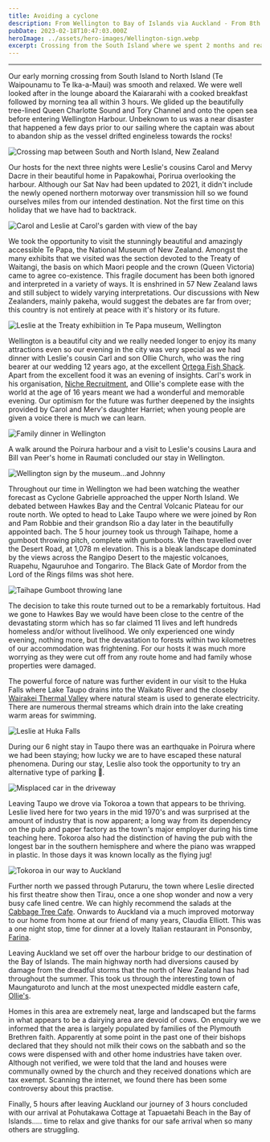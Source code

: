 ```yaml
---
title: Avoiding a cyclone
description: From Wellington to Bay of Islands via Auckland - From 8th February to 18th February 2023
pubDate: 2023-02-18T10:47:03.000Z
heroImage: ../assets/hero-images/Wellington-sign.webp
excerpt: Crossing from the South Island where we spent 2 months and ready to start our stay in the North Island. We had the best weather in the south island while the north island was struggling with rain, storms and dramatic floodings.
---
```


***

Our early morning crossing from South Island to North Island (Te Waipounamu to Te Ika-a-Maui) was smooth and relaxed. We were well looked after in the lounge aboard the Kaiararahi with a cooked breakfast followed by morning tea all within 3 hours. We glided up the beautifully tree-lined Queen Charlotte Sound and Tory Channel and onto the open sea before entering Wellington Harbour. Unbeknown to us was a near disaster that happened a few days prior to our sailing where the captain was about to abandon ship as the vessel drifted engineless towards the rocks!

![Crossing map between South and North Island, New Zealand](/map-museum.webp "Crossing map between South and North Island, New Zealand")

Our hosts for the next three nights were Leslie's cousins Carol and Mervy Dacre in their beautiful home in Papakowhai, Porirua overlooking the harbour. Although our Sat Nav had been updated to 2021, it didn't include the newly opened northern motorway over transmission hill so we found ourselves miles from our intended destination. Not the first time on this holiday that we have had to backtrack.

![Carol and Leslie at Carol's garden with view of the bay](/dacre-home.webp "Carol and Leslie at Carol's garden with view of the bay")

We took the opportunity to visit the stunningly beautiful and amazingly accessible Te Papa, the National Museum of New Zealand. Amongst the many exhibits that we visited was the section devoted to the Treaty of Waitangi, the basis on which Maori people and the crown (Queen Victoria) came to agree co-existence. This fragile document has been both ignored and interpreted in a variety of ways. It is enshrined in 57 New Zealand laws and still subject to widely varying interpretations. Our discussions with New Zealanders, mainly pakeha, would suggest the debates are far from over; this country is not entirely at peace with it's history or its future.

![Leslie at the Treaty exhibiition in Te Papa museum, Wellington](/treaty-exhibition.webp "Leslie at the Treaty exhibiition in Te Papa museum, Wellington")

Wellington is a beautiful city and we really needed longer to enjoy its many attractions even so our evening in the city was very special as we had dinner with Leslie's cousin Carl and son Ollie Church, who was the ring bearer at our wedding 12 years ago, at the excellent [Ortega Fish Shack](http://www.ortega.co.nz/). Apart from the excellent food it was an evening of insights. Carl's work in his organisation, [Niche Recruitment](https://nicherecruitment.co.nz/), and Ollie's complete ease with the world at the age of 16 years meant we had a wonderful and memorable evening. Our optimism for the future was further deepened by the insights provided by Carol and Merv's daughter Harriet; when young people are given a voice there is much we can learn.

![Family dinner in Wellington](/family-dinner.webp "Family dinner in Wellington")

A walk around the Poirura harbour and a visit to Leslie's cousins Laura and Bill van Peer's home in Raumati concluded our stay in Wellington.

![Wellington sign by the museum...and Johnny](/wellington-harbour.webp "Wellington sign by the museum...and Johnny")

Throughout our time in Wellington we had been watching the weather forecast as Cyclone Gabrielle approached the upper North Island. We debated between Hawkes Bay and the Central Volcanic Plateau for our route north. We opted to head to Lake Taupo where we were joined by Ron and Pam Robbie and their grandson Rio a day later in the beautifully appointed bach. The 5 hour journey took us through Taihape, home a gumboot throwing pitch, complete with gumboots. We then travelled over the Desert Road, at 1,078 m elevation. This is a bleak landscape dominated by the views across the Rangipo Desert to the majestic volcanoes, Ruapehu, Ngauruhoe and Tongariro. The Black Gate of Mordor from the Lord of the Rings films was shot here.

![Taihape Gumboot throwing lane](/gumboot-game.webp "Taihape Gumboot throwing lane")

The decision to take this route turned out to be a remarkably fortuitous. Had we gone to Hawkes Bay we would have been close to the centre of the devastating storm which has so far claimed 11 lives and left hundreds homeless and/or without livelihood. We only experienced one windy evening, nothing more, but the devastation to forests within two kilometres of our accommodation was frightening. For our hosts it was much more worrying as they were cut off from any route home and had family whose properties were damaged.

The powerful force of nature was further evident in our visit to the Huka Falls where Lake Taupo drains into the Waikato River and the closeby [Wairakei Thermal Valley](https://www.wairakeitouristpark.co.nz/attractions/wairakei-natural-thermal-valley/) where natural steam is used to generate electricity. There are numerous thermal streams which drain into the lake creating warm areas for swimming.

![Leslie at Huka Falls](/huka-falls.webp "Leslie at Huka Falls")

During our 6 night stay in Taupo there was an earthquake in Poirura where we had been staying; how lucky we are to have escaped these natural phenomena. During our stay, Leslie also took the opportunity to try an alternative type of parking 🤣.

![Misplaced car in the driveway](/misplaced.webp "Misplaced car in the driveway")

Leaving Taupo we drove via Tokoroa a town that appears to be thriving. Leslie lived here for two years in the mid 1970's and was surprised at the amount of industry that is now apparent; a long way from its dependency on the pulp and paper factory as the town's major employer during his time teaching here. Tokoroa also had the distinction of having the pub with the longest bar in the southern hemisphere and where the piano was wrapped in plastic. In those days it was known locally as the flying jug!

![Tokoroa in our way to Auckland](/tokoroa.webp "Tokoroa in our way to Auckland")

Further north we passed through Putaruru, the town where Leslie directed his first theatre show then Tirau, once a one shop wonder and now a very busy cafe lined centre. We can highly recommend the salads at the [Cabbage Tree Cafe](https://www.facebook.com/Ctcafe.co.nz/?paipv=0&eav=AfYcEMUqt-m6iOZX8bsWihxu0JmvfEZONUOks5Zdj6BRu0N2M-ZBRg1HBQxFG4nvd1Y&_rdr). Onwards to Auckland via a much improved motorway to our home from home at our friend of many years, Claudia Elliott. This was a one night stop, time for dinner at a lovely Italian restaurant in Ponsonby, [Farina](https://www.farina.co.nz/).

Leaving Auckland we set off over the harbour bridge to our destination of the Bay of Islands. The main highway north had diversions caused by damage from the dreadful storms that the north of New Zealand has had throughout the summer. This took us through the interesting town of Maungaturoto and lunch at the most unexpected middle eastern cafe, [Ollie's](https://www.ollies.cafe/).

Homes in this area are extremely neat, large and landscaped but the farms in what appears to be a dairying area are devoid of cows. On enquiry we we informed that the area is largely populated by families of the Plymouth Brethren faith. Apparently at some point in the past one of their bishops declared that they should not milk their cows on the sabbath and so the cows were dispensed with and other home industries have taken over. Although not verified, we were told that the land and houses were communally owned by the church and they received donations which are tax exempt. Scanning the internet, we found there has been some controversy about this practise.

Finally, 5 hours after leaving Auckland our journey of 3 hours concluded with our arrival at Pohutakawa Cottage at Tapuaetahi Beach in the Bay of Islands..... time to relax and give thanks for our safe arrival when so many others are struggling.